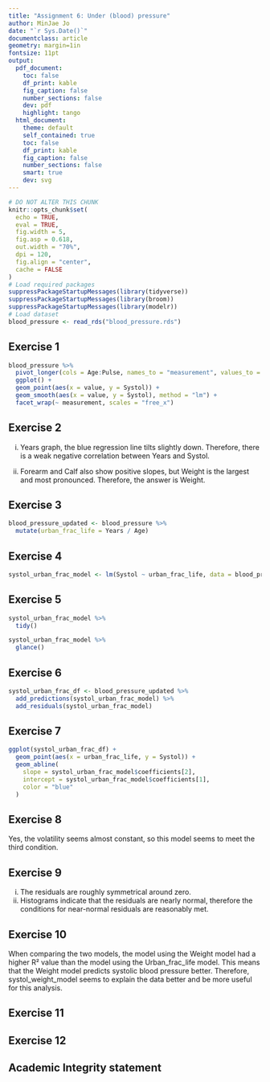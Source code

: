 ```yaml
---
title: "Assignment 6: Under (blood) pressure"
author: MinJae Jo
date: "`r Sys.Date()`"
documentclass: article
geometry: margin=1in
fontsize: 11pt
output:
  pdf_document:
    toc: false
    df_print: kable
    fig_caption: false
    number_sections: false
    dev: pdf
    highlight: tango
  html_document:
    theme: default
    self_contained: true
    toc: false
    df_print: kable
    fig_caption: false
    number_sections: false
    smart: true
    dev: svg
---
```


```r
# DO NOT ALTER THIS CHUNK
knitr::opts_chunk$set(
  echo = TRUE,
  eval = TRUE,
  fig.width = 5,
  fig.asp = 0.618,
  out.width = "70%",
  dpi = 120,
  fig.align = "center",
  cache = FALSE
)
# Load required packages
suppressPackageStartupMessages(library(tidyverse))
suppressPackageStartupMessages(library(broom))
suppressPackageStartupMessages(library(modelr))
# Load dataset
blood_pressure <- read_rds("blood_pressure.rds")
```

## Exercise 1
```r
blood_pressure %>%
  pivot_longer(cols = Age:Pulse, names_to = "measurement", values_to = "value") %>%
  ggplot() +
  geom_point(aes(x = value, y = Systol)) +
  geom_smooth(aes(x = value, y = Systol), method = "lm") +
  facet_wrap(~ measurement, scales = "free_x")
```


## Exercise 2

i) Years graph, the blue regression line tilts slightly down. Therefore, there is a weak negative correlation between Years and Systol.

ii) Forearm and Calf also show positive slopes, but Weight is the largest and most pronounced. Therefore, the answer is Weight.

## Exercise 3

```r
blood_pressure_updated <- blood_pressure %>%
  mutate(urban_frac_life = Years / Age)
```


## Exercise 4
```r
systol_urban_frac_model <- lm(Systol ~ urban_frac_life, data = blood_pressure_updated)
```


## Exercise 5
```r
systol_urban_frac_model %>%
  tidy()

systol_urban_frac_model %>%
  glance()
```


## Exercise 6
```r
systol_urban_frac_df <- blood_pressure_updated %>%
  add_predictions(systol_urban_frac_model) %>%
  add_residuals(systol_urban_frac_model)
```


## Exercise 7
```r
ggplot(systol_urban_frac_df) +
  geom_point(aes(x = urban_frac_life, y = Systol)) +
  geom_abline(
    slope = systol_urban_frac_model$coefficients[2],
    intercept = systol_urban_frac_model$coefficients[1],
    color = "blue"
  )
```


## Exercise 8

Yes, the volatility seems almost constant, so this model seems to meet the third condition.


## Exercise 9

i) The residuals are roughly symmetrical around zero.
ii) Histograms indicate that the residuals are nearly normal, therefore the conditions for near-normal residuals are reasonably met.


## Exercise 10

When comparing the two models, the model using the Weight model had a higher R² value than the model using the Urban_frac_life model. This means that the Weight model predicts systolic blood pressure better. Therefore, systol_weight_model seems to explain the data better and be more useful for this analysis.


## Exercise 11




## Exercise 12



## Academic Integrity statement
